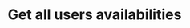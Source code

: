 ---
title: 'Get all users availabilities'
openapi: 'GET /2023-11/admin/availabilities'
description: 'Retrieves all availability slots for users in the authenticated company. Each entry includes the user, start and end times, and timezone. Useful for scheduling, calendar display, or managing user availability.'
---